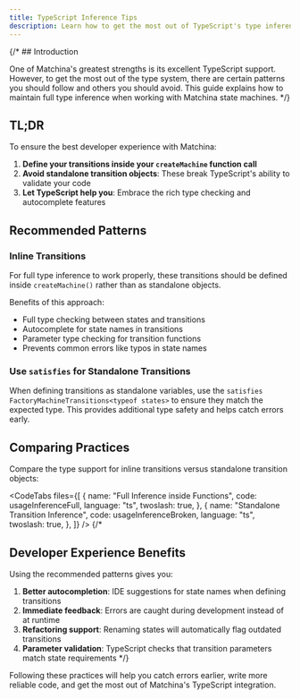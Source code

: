 ```yaml
---
title: TypeScript Inference Tips
description: Learn how to get the most out of TypeScript's type inference with Matchina
---
```



{/* ## Introduction

One of Matchina's greatest strengths is its excellent TypeScript support. However, to get the most out of the type system, there are certain patterns you should follow and others you should avoid. This guide explains how to maintain full type inference when working with Matchina state machines. */}

## TL;DR

To ensure the best developer experience with Matchina:

1. **Define your transitions inside your `createMachine` function call**
2. **Avoid standalone transition objects**: These break TypeScript's ability to validate your code
3. **Let TypeScript help you**: Embrace the rich type checking and autocomplete features

## Recommended Patterns

### Inline Transitions

For full type inference to work properly, these transitions should be defined inside `createMachine()` rather than as standalone objects.

Benefits of this approach:

- Full type checking between states and transitions
- Autocomplete for state names in transitions
- Parameter type checking for transition functions
- Prevents common errors like typos in state names

### Use `satisfies` for Standalone Transitions

When defining transitions as standalone variables, use the `satisfies FactoryMachineTransitions<typeof states>`  to ensure they match the expected type. This provides additional type safety and helps catch errors early.

## Comparing Practices

Compare the type support for inline transitions versus standalone transition objects:

<CodeTabs
  files={[
    {
      name: "Full Inference inside Functions",
      code: usageInferenceFull,
      language: "ts",
      twoslash: true,
    },
    {
      name: "Standalone Transition Inference",
      code: usageInferenceBroken,
      language: "ts",
      twoslash: true,
    },
  ]}
/>
{/* 
## Developer Experience Benefits

Using the recommended patterns gives you:

1. **Better autocompletion**: IDE suggestions for state names when defining transitions
2. **Immediate feedback**: Errors are caught during development instead of at runtime
3. **Refactoring support**: Renaming states will automatically flag outdated transitions
4. **Parameter validation**: TypeScript checks that transition parameters match state requirements */}

Following these practices will help you catch errors earlier, write more reliable code, and get the most out of Matchina's TypeScript integration.
